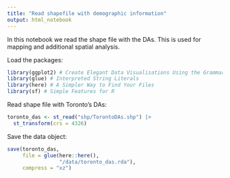 ```yaml
---
title: "Read shapefile with demographic information"
output: html_notebook
---
```


In this notebook we read the shape file with the DAs. This is used for mapping and additional spatial analysis.

Load the packages:
```r
library(ggplot2) # Create Elegant Data Visualisations Using the Grammar of Graphics
library(glue) # Interpreted String Literals
library(here) # A Simpler Way to Find Your Files
library(sf) # Simple Features for R
```

Read shape file with Toronto's DAs:
```r
toronto_das <- st_read("shp/TorontoDAs.shp") |>
  st_transform(crs = 4326)
```

Save the data object:
```r
save(toronto_das,
     file = glue(here::here(), 
                 "/data/toronto_das.rda"), 
     compress = "xz")
```


